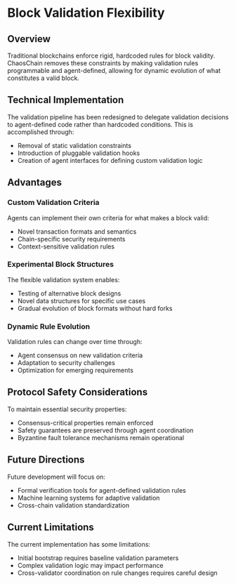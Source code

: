 # Block Validation Flexibility

## Overview

Traditional blockchains enforce rigid, hardcoded rules for block validity. ChaosChain removes these constraints by making validation rules programmable and agent-defined, allowing for dynamic evolution of what constitutes a valid block.

## Technical Implementation

The validation pipeline has been redesigned to delegate validation decisions to agent-defined code rather than hardcoded conditions. This is accomplished through:

- Removal of static validation constraints
- Introduction of pluggable validation hooks
- Creation of agent interfaces for defining custom validation logic

## Advantages

### Custom Validation Criteria

Agents can implement their own criteria for what makes a block valid:

- Novel transaction formats and semantics
- Chain-specific security requirements
- Context-sensitive validation rules

### Experimental Block Structures

The flexible validation system enables:

- Testing of alternative block designs
- Novel data structures for specific use cases
- Gradual evolution of block formats without hard forks

### Dynamic Rule Evolution

Validation rules can change over time through:

- Agent consensus on new validation criteria
- Adaptation to security challenges
- Optimization for emerging requirements

## Protocol Safety Considerations

To maintain essential security properties:

- Consensus-critical properties remain enforced
- Safety guarantees are preserved through agent coordination
- Byzantine fault tolerance mechanisms remain operational

## Future Directions

Future development will focus on:

- Formal verification tools for agent-defined validation rules
- Machine learning systems for adaptive validation
- Cross-chain validation standardization

## Current Limitations

The current implementation has some limitations:

- Initial bootstrap requires baseline validation parameters
- Complex validation logic may impact performance
- Cross-validator coordination on rule changes requires careful design 